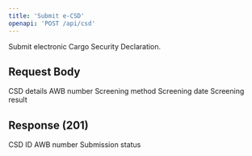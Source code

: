 ```yaml
---
title: 'Submit e-CSD'
openapi: 'POST /api/csd'
---
```


Submit electronic Cargo Security Declaration.

## Request Body

<ParamField body="CSDRequest" type="object" required>
  CSD details

  <Expandable title="CSD Properties">
    <ParamField body="awbNumber" type="string" required>
      AWB number
    </ParamField>
    <ParamField body="screeningMethod" type="string" required>
      Screening method
    </ParamField>
    <ParamField body="screeningDate" type="string" format="date-time" required>
      Screening date
    </ParamField>
    <ParamField body="screeningResult" type="string" required>
      Screening result
    </ParamField>
  </Expandable>
</ParamField>

## Response (201)

<ParamField status="201" type="CSDResponse">
  <ParamField name="csdId" type="string">
    CSD ID
  </ParamField>
  <ParamField name="awbNumber" type="string">
    AWB number
  </ParamField>
  <ParamField name="status" type="string">
    Submission status
  </ParamField>
</ParamField>
